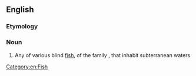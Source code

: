 ==English==

===Etymology===
{{compound|en|cave|fish}}

===Noun===
{{wikipedia}}
{{en-noun|es|cavefish}}

# Any of various blind [[fish]], of the family ''{{taxlink|Amblyopsidae|family|noshow=1}}'', that inhabit subterranean waters

[[Category:en:Fish]]